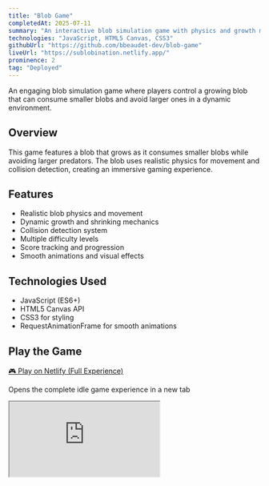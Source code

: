 ```yaml
---
title: "Blob Game"
completedAt: 2025-07-11
summary: "An interactive blob simulation game with physics and growth mechanics"
technologies: "JavaScript, HTML5 Canvas, CSS3"
githubUrl: "https://github.com/bbeaudet-dev/blob-game"
liveUrl: "https://sublobination.netlify.app/"
prominence: 2
tag: "Deployed"
---
```


An engaging blob simulation game where players control a growing blob that can consume smaller blobs and avoid larger ones in a dynamic environment.

## Overview

This game features a blob that grows as it consumes smaller blobs while avoiding larger predators. The blob uses realistic physics for movement and collision detection, creating an immersive gaming experience.

## Features

- Realistic blob physics and movement
- Dynamic growth and shrinking mechanics
- Collision detection system
- Multiple difficulty levels
- Score tracking and progression
- Smooth animations and visual effects

## Technologies Used

- JavaScript (ES6+)
- HTML5 Canvas API
- CSS3 for styling
- RequestAnimationFrame for smooth animations

## Play the Game

<div className="mb-6 text-center">
  <a
    href="https://sublobination.netlify.app/"
    target="_blank"
    rel="noopener noreferrer"
    className="inline-block px-6 py-3 bg-green-600 hover:bg-green-700 text-white font-semibold rounded-lg shadow-lg transition-colors"
  >
    🎮 Play on Netlify (Full Experience)
  </a>
  <p className="text-sm text-gray-600 dark:text-gray-400 mt-2">
    Opens the complete idle game experience in a new tab
  </p>
</div>

<div
  className="my-8 -mx-4 md:-mx-8 lg:-mx-16"
  style={{ marginTop: "2rem", marginBottom: "2rem" }}
>
  <div
    style={{
      width: "calc(100vw - 2rem)",
      height: "calc(100vh - 2rem)",
      minHeight: "600px",
      marginLeft: "calc(-50vw + 50% + 1rem)",
      marginRight: "calc(-50vw + 50% + 1rem)",
    }}
  >
    <iframe
      src="https://sublobination.netlify.app/"
      className="w-full h-full"
      style={{
        border: "none",
        borderRadius: "0",
        boxShadow: "none",
      }}
      title="Blob Game - Sublobination"
      allow="accelerometer; autoplay; clipboard-write; encrypted-media; gyroscope; picture-in-picture"
    />
  </div>
</div>

## Screenshots & Videos

<Image
  src="/portfolio/blob-game/blob1.jpg"
  alt="Blob game screenshot 1"
  width={800}
  height={600}
  className="rounded-lg my-4"
/>

<Image
  src="/portfolio/blob-game/blob2.jpg"
  alt="Blob game screenshot 2"
  width={800}
  height={600}
  className="rounded-lg my-4"
/>

<Image
  src="/portfolio/blob-game/blob3.jpg"
  alt="Blob game screenshot 3"
  width={800}
  height={600}
  className="rounded-lg my-4"
/>

<Image
  src="/portfolio/blob-game/blob4.jpg"
  alt="Blob game screenshot 4"
  width={800}
  height={600}
  className="rounded-lg my-4"
/>

<Image
  src="/portfolio/blob-game/blob6.jpg"
  alt="Blob game screenshot 6"
  width={800}
  height={600}
  className="rounded-lg my-4"
/>

## Links

- [GitHub Repository](https://github.com/bbeaudet-dev/blob-game)
